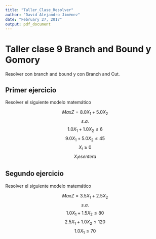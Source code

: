 ```yaml
---
title: "Taller_Clase_Resolver"
author: "David Alejandro Jiménez"
date: "February 27, 2017"
output: pdf_document
---
```

# Taller clase 9 Branch and Bound y Gomory

Resolver con branch and bound  y con Branch and Cut.

## Primer ejercicio

Resolver el siguiente modelo matemático

$$Max Z =8.0X_{1}+5.0X_{2}$$
$$s.a.$$
$$1.0X_{1}+1.0X_{2} \leq 6$$
$$9.0X_{1}+5.0X_{2} \leq 45$$
$$X_{i} \geq 0$$
$$X_{i}  es entera$$


## Segundo ejercicio

Resolver el siguiente modelo matemático

$$Max Z =3.5X_{1}+2.5X_{2}$$
$$s.a.$$
$$1.0X_{1}+1.5X_{2} \leq 80$$
$$2.5X_{1}+1.0X_{2} \leq 120$$
$$1.0X_{1} \leq 70$$